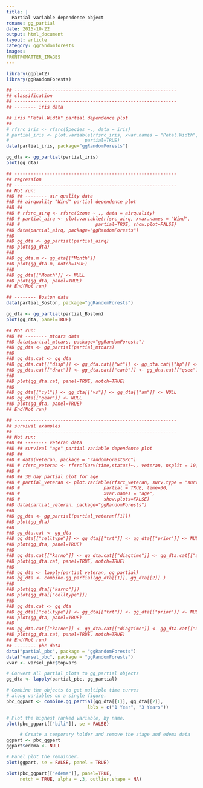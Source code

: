 ```yaml
---
title: |
  Partial variable dependence object
rdname: gg_partial
date: 2015-10-22
output: html_document
layout: article
category: ggrandomforests
images:
FRONTFOMATTER_IMAGES
---
```


```r
library(ggplot2)
library(ggRandomForests)
```

```r
## ------------------------------------------------------------
## classification
## ------------------------------------------------------------
## -------- iris data

## iris "Petal.Width" partial dependence plot
##
# rfsrc_iris <- rfsrc(Species ~., data = iris)
# partial_iris <- plot.variable(rfsrc_iris, xvar.names = "Petal.Width",
#                            partial=TRUE)
data(partial_iris, package="ggRandomForests")

gg_dta <- gg_partial(partial_iris)
plot(gg_dta)

## ------------------------------------------------------------
## regression
## ------------------------------------------------------------
## Not run: 
##D ## -------- air quality data
##D ## airquality "Wind" partial dependence plot
##D ##
##D # rfsrc_airq <- rfsrc(Ozone ~ ., data = airquality)
##D # partial_airq <- plot.variable(rfsrc_airq, xvar.names = "Wind",
##D #                            partial=TRUE, show.plot=FALSE)
##D data(partial_airq, package="ggRandomForests")
##D 
##D gg_dta <- gg_partial(partial_airq)
##D plot(gg_dta)
##D 
##D gg_dta.m <- gg_dta[["Month"]]
##D plot(gg_dta.m, notch=TRUE)
##D 
##D gg_dta[["Month"]] <- NULL
##D plot(gg_dta, panel=TRUE)
## End(Not run)

## -------- Boston data
data(partial_Boston, package="ggRandomForests")

gg_dta <- gg_partial(partial_Boston)
plot(gg_dta, panel=TRUE)

## Not run: 
##D ## -------- mtcars data
##D data(partial_mtcars, package="ggRandomForests")
##D gg_dta <- gg_partial(partial_mtcars)
##D 
##D gg_dta.cat <- gg_dta
##D gg_dta.cat[["disp"]] <- gg_dta.cat[["wt"]] <- gg_dta.cat[["hp"]] <- NULL
##D gg_dta.cat[["drat"]] <- gg_dta.cat[["carb"]] <- gg_dta.cat[["qsec"]] <- NULL
##D 
##D plot(gg_dta.cat, panel=TRUE, notch=TRUE)
##D 
##D gg_dta[["cyl"]] <- gg_dta[["vs"]] <- gg_dta[["am"]] <- NULL
##D gg_dta[["gear"]] <- NULL
##D plot(gg_dta, panel=TRUE)
## End(Not run)

## ------------------------------------------------------------
## survival examples
## ------------------------------------------------------------
## Not run: 
##D ## -------- veteran data
##D ## survival "age" partial variable dependence plot
##D ##
##D # data(veteran, package = "randomForestSRC")
##D # rfsrc_veteran <- rfsrc(Surv(time,status)~., veteran, nsplit = 10, ntree = 100)
##D #
##D ## 30 day partial plot for age
##D # partial_veteran <- plot.variable(rfsrc_veteran, surv.type = "surv",
##D #                               partial = TRUE, time=30,
##D #                               xvar.names = "age",
##D #                               show.plots=FALSE)
##D data(partial_veteran, package="ggRandomForests")
##D 
##D gg_dta <- gg_partial(partial_veteran[[1]])
##D plot(gg_dta)
##D 
##D gg_dta.cat <- gg_dta
##D gg_dta[["celltype"]] <- gg_dta[["trt"]] <- gg_dta[["prior"]] <- NULL
##D plot(gg_dta, panel=TRUE)
##D 
##D gg_dta.cat[["karno"]] <- gg_dta.cat[["diagtime"]] <- gg_dta.cat[["age"]] <- NULL
##D plot(gg_dta.cat, panel=TRUE, notch=TRUE)
##D 
##D gg_dta <- lapply(partial_veteran, gg_partial)
##D gg_dta <- combine.gg_partial(gg_dta[[1]], gg_dta[[2]] )
##D 
##D plot(gg_dta[["karno"]])
##D plot(gg_dta[["celltype"]])
##D 
##D gg_dta.cat <- gg_dta
##D gg_dta[["celltype"]] <- gg_dta[["trt"]] <- gg_dta[["prior"]] <- NULL
##D plot(gg_dta, panel=TRUE)
##D 
##D gg_dta.cat[["karno"]] <- gg_dta.cat[["diagtime"]] <- gg_dta.cat[["age"]] <- NULL
##D plot(gg_dta.cat, panel=TRUE, notch=TRUE)
## End(Not run)
## -------- pbc data
data("partial_pbc", package = "ggRandomForests")
data("varsel_pbc", package = "ggRandomForests")
xvar <- varsel_pbc$topvars

# Convert all partial plots to gg_partial objects
gg_dta <- lapply(partial_pbc, gg_partial)

# Combine the objects to get multiple time curves
# along variables on a single figure.
pbc_ggpart <- combine.gg_partial(gg_dta[[1]], gg_dta[[2]],
                              lbls = c("1 Year", "3 Years"))

# Plot the highest ranked variable, by name.
plot(pbc_ggpart[["bili"]], se = FALSE)

     # Create a temporary holder and remove the stage and edema data
ggpart <- pbc_ggpart
ggpart$edema <- NULL

# Panel plot the remainder.
plot(ggpart, se = FALSE, panel = TRUE)

plot(pbc_ggpart[["edema"]], panel=TRUE,
     notch = TRUE, alpha = .3, outlier.shape = NA)



```